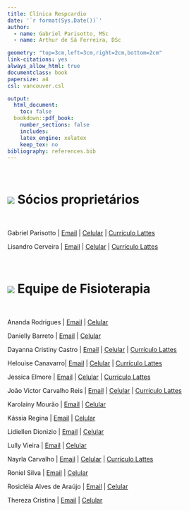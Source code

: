 ```yaml
---
title: Clínica Respcardio
date: '`r format(Sys.Date())`'
author:
  - name: Gabriel Parisotto, MSc
  - name: Arthur de Sá Ferreira, DSc

geometry: "top=3cm,left=3cm,right=2cm,bottom=2cm"
link-citations: yes
always_allow_html: true
documentclass: book
papersize: a4
csl: vancouver.csl

output:
  html_document:
    toc: false
  bookdown::pdf_book:
    number_sections: false
    includes:
    latex_engine: xelatex
    keep_tex: no
bibliography: references.bib
---
```


<br>

# ![](imagens/Fisioterapia5.png) **Sócios proprietários**

<br>

Gabriel Parisotto \| [Email](mailto:gabriel_parizoto@yahoo.com.br) \| [Celular](tel:+55%2095%2098120-4162) \| [Currículo Lattes](https://lattes.cnpq.br/7092814362835725)

Lisandro Cerveira \| [Email](mailto:gabriel_parizoto@yahoo.com.br) \| [Celular](tel:+55%2095%2098120-4162) \| [Currículo Lattes](http://lattes.cnpq.br/5430277146097344)

<br>

# ![](imagens/Fisioterapia5.png) **Equipe de Fisioterapia**

<br>

Ananda Rodrigues \| [Email](mailto:anandaarievilo@icloud.com) \| [Celular](tel:+55%2095%2098102-6848)

Danielly Barreto \| [Email](mailto:danielly.fisiorr@gmail.com) \| [Celular](tel:+55%2095%2098112-4082)

Dayanna Cristiny Castro \| [Email](mailto:castrodayanna@yahoo.com.br) \| [Celular](tel:+55%2095%2098100-5950) \| [Currículo Lattes](http://lattes.cnpq.br/7572713717592560)

Helouise Canavarro\| [Email](mailto:helouisecs@gmail.com) \| [Celular](tel:+55%2095%2099138-8319) \| [Currículo Lattes](http://lattes.cnpq.br/9578184749144795)

Jessica Elmore \| [Email](mailto:elmorevick@gmail.com) \| [Celular](tel:+55%2095%209903-1473) \| [Currículo Lattes](http://lattes.cnpq.br/5132354074892683)

João Victor Carvalho Reis \| [Email](mailto:victorcarvalhoreis@hotmail.com) \| [Celular](tel:+55%2095%2098117-0587) \| [Currículo Lattes](http://lattes.cnpq.br/6590588285794581)

Karolainy Mourão \| [Email](mailto:mouraokarolainy@gmail.com) \| [Celular](tel:+55%2095%2099112-3899)

Kássia Regina \| [Email](mailto:celsa_mateus@hotmail.com) \| [Celular](tel:+55%2095%2099136-6022)

Lidiellen Dionizio \| [Email](mailto:lidiellenjdionizio@gmail.com) \| [Celular](tel:+55%2095%2098106-3996)

Lully Vieira \| [Email](mailto:lullyvieira92@gmail.com) \| [Celular](tel:+55%2095%2099103-2843)

Nayrla Carvalho \| [Email](mailto:cnayrla@gmail.com) \| [Celular](tel:+55%2095%2099111-1507) \| [Currículo Lattes](http://lattes.cnpq.br/702351116861671)

Roniel Silva \| [Email](mailto:roniel.silva21@gmail.com) \| [Celular](tel:+55%2095%2099121-8978)

Rosicléia Alves de Araújo \| [Email](mailto:cleiaa3217@gmail.com) \| [Celular](tel:+55%2095%2099111-1507)

Thereza Cristina \| [Email](mailto:therezacristina15@gmail.com) \| [Celular](tel:+55%2095%2099161-8496)

<br>
